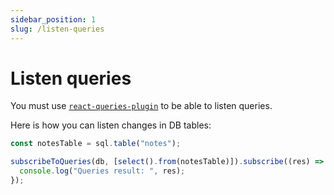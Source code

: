 ```yaml
---
sidebar_position: 1
slug: /listen-queries
---
```


# Listen queries

You must use [`react-queries-plugin`](/plugins/reactive-queries) to be able to listen queries.

Here is how you can listen changes in DB tables:

```typescript
const notesTable = sql.table("notes");

subscribeToQueries(db, [select().from(notesTable)]).subscribe((res) => {
  console.log("Queries result: ", res);
});
```
